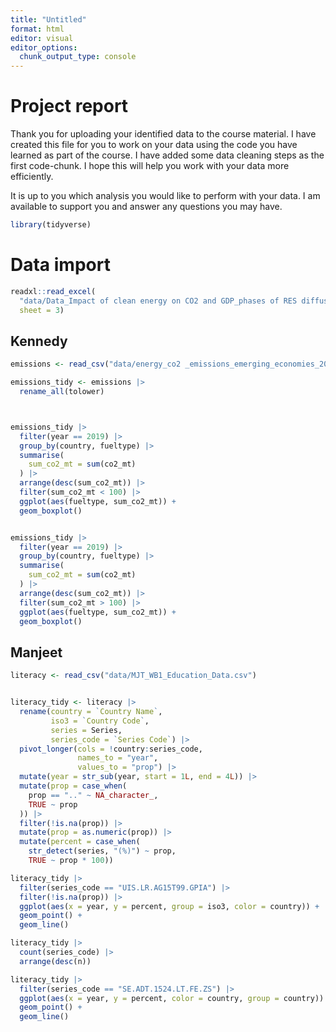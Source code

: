 ```yaml
---
title: "Untitled"
format: html
editor: visual
editor_options: 
  chunk_output_type: console
---
```


# Project report

Thank you for uploading your identified data to the course material. I have created this file for you to work on your data using the code you have learned as part of the course. I have added some data cleaning steps as the first code-chunk. I hope this will help you work with your data more efficiently.

It is up to you which analysis you would like to perform with your data. I am available to support you and answer any questions you may have.

```r
library(tidyverse)
```

# Data import

```r
readxl::read_excel(
  "data/Data_Impact of clean energy on CO2 and GDP_phases of RES diffusion.xlsx",
  sheet = 3)

```

## Kennedy

```r
emissions <- read_csv("data/energy_co2 _emissions_emerging_economies_2010s.csv")

emissions_tidy <- emissions |>
  rename_all(tolower) 



emissions_tidy |> 
  filter(year == 2019) |> 
  group_by(country, fueltype) |> 
  summarise(
    sum_co2_mt = sum(co2_mt)
  ) |> 
  arrange(desc(sum_co2_mt)) |> 
  filter(sum_co2_mt < 100) |> 
  ggplot(aes(fueltype, sum_co2_mt)) +
  geom_boxplot() 


emissions_tidy |> 
  filter(year == 2019) |> 
  group_by(country, fueltype) |> 
  summarise(
    sum_co2_mt = sum(co2_mt)
  ) |> 
  arrange(desc(sum_co2_mt)) |> 
  filter(sum_co2_mt > 100) |> 
  ggplot(aes(fueltype, sum_co2_mt)) +
  geom_boxplot() 

```

## Manjeet

```r
literacy <- read_csv("data/MJT_WB1_Education_Data.csv")


literacy_tidy <- literacy |> 
  rename(country = `Country Name`, 
         iso3 = `Country Code`,
         series = Series,
         series_code = `Series Code`) |> 
  pivot_longer(cols = !country:series_code, 
               names_to = "year", 
               values_to = "prop") |> 
  mutate(year = str_sub(year, start = 1L, end = 4L)) |> 
  mutate(prop = case_when(
    prop == ".." ~ NA_character_,
    TRUE ~ prop
  )) |> 
  filter(!is.na(prop)) |> 
  mutate(prop = as.numeric(prop)) |> 
  mutate(percent = case_when(
    str_detect(series, "(%)") ~ prop, 
    TRUE ~ prop * 100))


```


```r

literacy_tidy |> 
  filter(series_code == "UIS.LR.AG15T99.GPIA") |> 
  filter(!is.na(prop)) |> 
  ggplot(aes(x = year, y = percent, group = iso3, color = country)) +
  geom_point() +
  geom_line()


```


```r

literacy_tidy |> 
  count(series_code) |> 
  arrange(desc(n))

literacy_tidy |> 
  filter(series_code == "SE.ADT.1524.LT.FE.ZS") |> 
  ggplot(aes(x = year, y = percent, color = country, group = country)) +
  geom_point() +
  geom_line()


```


